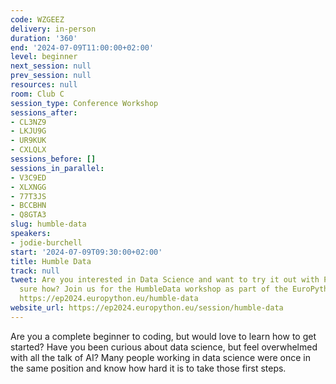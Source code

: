 ```yaml
---
code: WZGEEZ
delivery: in-person
duration: '360'
end: '2024-07-09T11:00:00+02:00'
level: beginner
next_session: null
prev_session: null
resources: null
room: Club C
session_type: Conference Workshop
sessions_after:
- CL3NZ9
- LKJU9G
- UR9KUK
- CXLQLX
sessions_before: []
sessions_in_parallel:
- V3C9ED
- XLXNGG
- 77T3JS
- BCCBHN
- Q8GTA3
slug: humble-data
speakers:
- jodie-burchell
start: '2024-07-09T09:30:00+02:00'
title: Humble Data
track: null
tweet: Are you interested in Data Science and want to try it out with Python but not
  sure how? Join us for the HumbleData workshop as part of the EuroPython Prague!
  https://ep2024.europython.eu/humble-data
website_url: https://ep2024.europython.eu/session/humble-data
---
```


Are you a complete beginner to coding, but would love to learn how to get started? Have you been curious about data science, but feel overwhelmed with all the talk of AI? Many people working in data science were once in the same position and know how hard it is to take those first steps.
